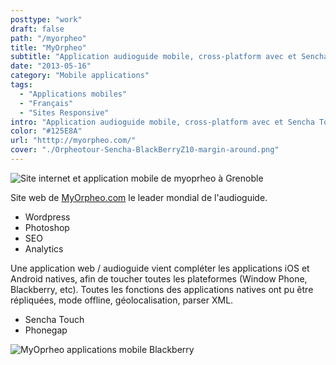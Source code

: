 ```yaml
---
posttype: "work"
draft: false
path: "/myorpheo"
title: "MyOrpheo"
subtitle: "Application audioguide mobile, cross-platform avec et Sencha Touch."
date: "2013-05-16"
category: "Mobile applications"
tags: 
  - "Applications mobiles"
  - "Français"
  - "Sites Responsive"
intro: "Application audioguide mobile, cross-platform avec et Sencha Touch. Pour la visite de musée, de villes, accompagnée de commentaires audio géolocalisés."
color: "#125E8A"
url: "htttp://myorpheo.com/"
cover: "./Orpheotour-Sencha-BlackBerryZ10-margin-around.png"
---
```


![Site internet et application mobile de myoprheo à Grenoble](./myorpheo.jpg)

Site web de [MyOrpheo.com](http://MyOrpheo.com) le leader mondial de l'audioguide.

- Wordpress
- Photoshop
- SEO
- Analytics

Une application web / audioguide vient compléter les applications iOS et Android natives, afin de toucher toutes les plateformes (Window Phone, Blackberry, etc). Toutes les fonctions des applications natives ont pu être répliquées, mode offline, géolocalisation, parser XML.

- Sencha Touch
- Phonegap

![MyOprheo applications mobile Blackberry](./Orpheotour-Sencha-BlackBerryZ10.jpg)
